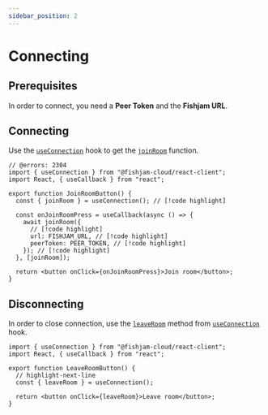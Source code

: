 ```yaml
---
sidebar_position: 2
---
```


# Connecting

## Prerequisites

In order to connect, you need a **Peer Token** and the **Fishjam URL**.

## Connecting

Use the [`useConnection`](/api/web/functions/useConnection) hook to get
the [`joinRoom`](/api/web/functions/useConnection#joinroom) function.

```tsx
// @errors: 2304
import { useConnection } from "@fishjam-cloud/react-client";
import React, { useCallback } from "react";

export function JoinRoomButton() {
  const { joinRoom } = useConnection(); // [!code highlight]

  const onJoinRoomPress = useCallback(async () => {
    await joinRoom({
      // [!code highlight]
      url: FISHJAM_URL, // [!code highlight]
      peerToken: PEER_TOKEN, // [!code highlight]
    }); // [!code highlight]
  }, [joinRoom]);

  return <button onClick={onJoinRoomPress}>Join room</button>;
}
```

## Disconnecting

In order to close connection, use the [`leaveRoom`](/api/web/functions/useConnection#leaveroom) method
from [`useConnection`](/api/web/functions/useConnection) hook.

```tsx
import { useConnection } from "@fishjam-cloud/react-client";
import React, { useCallback } from "react";

export function LeaveRoomButton() {
  // highlight-next-line
  const { leaveRoom } = useConnection();

  return <button onClick={leaveRoom}>Leave room</button>;
}
```
